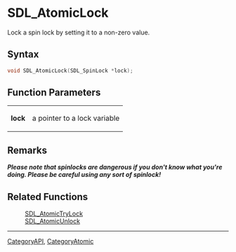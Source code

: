 = SDL_AtomicLock =

Lock a spin lock by setting it to a non-zero value.

== Syntax ==

<syntaxhighlight lang='c'>
void SDL_AtomicLock(SDL_SpinLock *lock);
</syntaxhighlight>

== Function Parameters ==

{|
|'''lock'''
|a pointer to a lock variable
|}

== Remarks ==

'''''Please note that spinlocks are dangerous if you don't know what
you're doing. Please be careful using any sort of spinlock!'''''

== Related Functions ==

:[[SDL_AtomicTryLock]]
:[[SDL_AtomicUnlock]]

----
[[CategoryAPI]], [[CategoryAtomic]]


